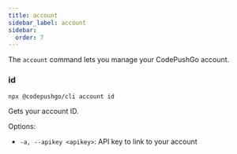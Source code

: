 ```yaml
---
title: account
sidebar_label: account
sidebar:
  order: 7
---
```


The `account` command lets you manage your CodePushGo account.

### id

`npx @codepushgo/cli account id`

Gets your account ID.

Options:

- `-a, --apikey <apikey>`: API key to link to your account 
